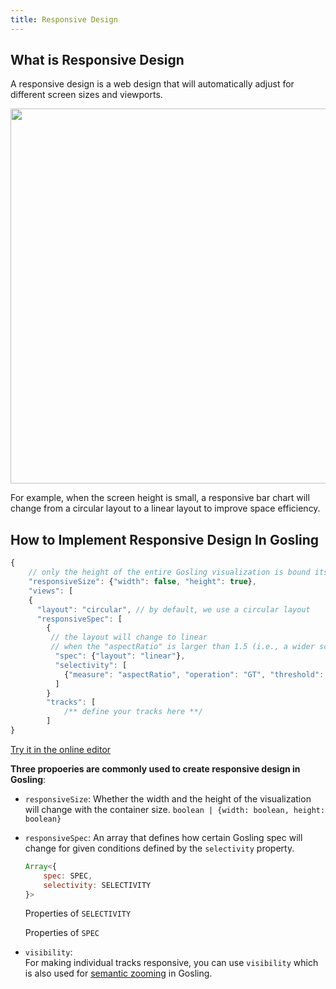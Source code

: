 ```yaml
---
title: Responsive Design
---
```


## What is Responsive Design

A responsive design is a web design that will automatically adjust for different screen sizes and viewports.


<img src="/img/doc_images/responsive_example.png" width='600'/>  

For example, when the screen height is small, a responsive bar chart will change from a circular layout to a linear layout to improve space efficiency.

## How to Implement Responsive Design In Gosling

```javascript
{
    // only the height of the entire Gosling visualization is bound its container
    "responsiveSize": {"width": false, "height": true},
    "views": [
    {
      "layout": "circular", // by default, we use a circular layout
      "responsiveSpec": [
        { 
         // the layout will change to linear 
         // when the "aspectRatio" is larger than 1.5 (i.e., a wider screen)
          "spec": {"layout": "linear"}, 
          "selectivity": [
            {"measure": "aspectRatio", "operation": "GT", "threshold": 1.5}
          ]
        }
        "tracks": [
            /** define your tracks here **/
        ]
}
```
<a href="https://gosling.js.org/?full=false&spec=(B'descripZEReference%3A%20Javed%20et%20al.%20Graphical%20PrcepZ%20of%20MulNplXTimXSeries.%20TVCG%202010.'jOize8('width8falseAhe~8true)j'xDomaY8('chromosomeE12'AYtervalIW%2C%201W%5D)j'viewsIB*(7Qcircular'%2C7OPcI7*(K'sPc8(QlYear')9'selecNvityIK*('measureEasPctRaNo'AoPraZEGT'Athreshold81.5)K%5D7*)7%5D%2C7'spacYg81%2C7'tracksI7*(K'data8(K*'urlEhttps%3A%2F%2Fserver.goslYg-lang.org%2Fapi%2Fv1%2FNleset_Yfo%2F%3Fd%3Dcistrome-UtyPEUrowEsampleLcolumnEposiZLvalueEPakLcategoriesI'samplX10'%5D9*'bYSize84K)9'markEbar'9'xHstartFxeHendFyHPak'AtyPEquanNtaNve'AaxisEr~')9'width86009'he~81307*)7%5DB*)B%5D%0A)*%20%207B**8!%209%2CKA%2C%20'B%0A*E8'F'AtyPEgenomic')9'H8('fieldEI8%5BK7**L'9*'NtiO'responsiveSPpeQ'layoutEUmulNvecLW5000000Xe%20YinZNonj%2CB~ight%01~jZYXWUQPONLKIHFEBA987*_" >
Try it in the online editor
</a>
<br/>

**Three propoeries are commonly used to create responsive design in Gosling**:
- `responsiveSize`: 
    Whether the width and the height of the visualization will change with the container size.
    ```boolean | {width: boolean, height: boolean}```
    
- `responsiveSpec`:
    An array that defines how certain Gosling spec will change for given conditions defined by the `selectivity` property.
    ```javascript
    Array<{
        spec: SPEC,
        selectivity: SELECTIVITY
    }>
    ```

    Properties of `SELECTIVITY`
    <TableWrapper GoslingSchema={GoslingSchema} objName='SelectivityCondition' includeDescription/>

    Properties of  `SPEC`

    <TableWrapper GoslingSchema={GoslingSchema} objName='GoslingSpec-anyOf-0-properties-responsiveSpec-items-properties-spec' includeDescription/>

- `visibility`:  
    For making individual tracks responsive, you can use `visibility` which is also used for [semantic zooming](http://gosling-lang.org/docs/semantic-zoom) in Gosling.
    <TableWrapper GoslingSchema={GoslingSchema} objName='SizeVisibilityCondition' />

